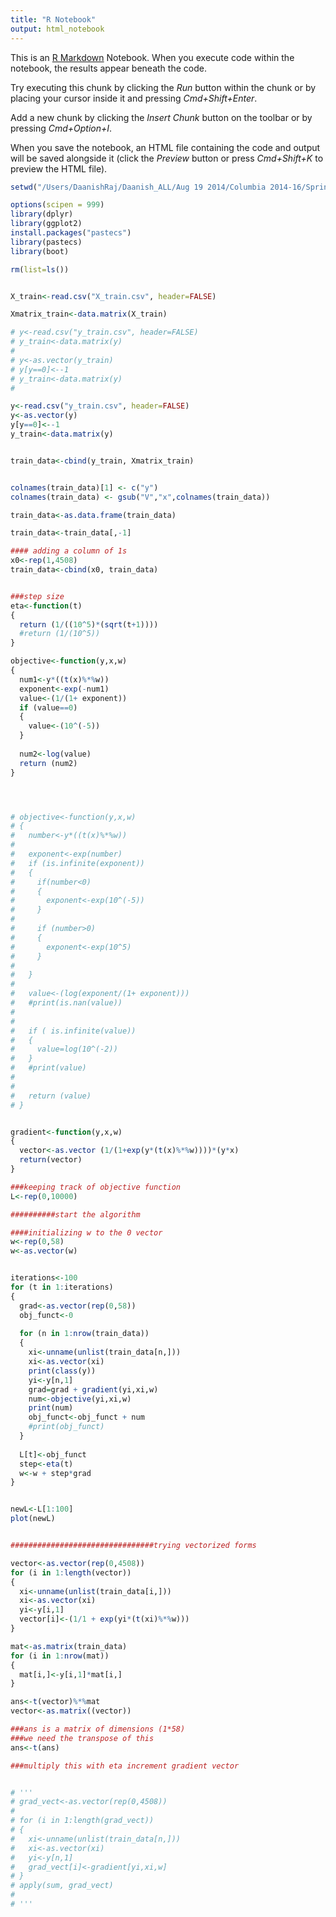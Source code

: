 ```yaml
---
title: "R Notebook"
output: html_notebook
---
```


This is an [R Markdown](http://rmarkdown.rstudio.com) Notebook. When you execute code within the notebook, the results appear beneath the code. 

Try executing this chunk by clicking the *Run* button within the chunk or by placing your cursor inside it and pressing *Cmd+Shift+Enter*. 


Add a new chunk by clicking the *Insert Chunk* button on the toolbar or by pressing *Cmd+Option+I*.

When you save the notebook, an HTML file containing the code and output will be saved alongside it (click the *Preview* button or press *Cmd+Shift+K* to preview the HTML file).


```r
setwd("/Users/DaanishRaj/Daanish_ALL/Aug 19 2014/Columbia 2014-16/Spring 2017/ML for Data Science/HW/HW 2/hw2-data")

options(scipen = 999)
library(dplyr)
library(ggplot2)
install.packages("pastecs")
library(pastecs)
library(boot)

rm(list=ls())


X_train<-read.csv("X_train.csv", header=FALSE)

Xmatrix_train<-data.matrix(X_train)

# y<-read.csv("y_train.csv", header=FALSE)
# y_train<-data.matrix(y)
# 
# y<-as.vector(y_train)
# y[y==0]<--1
# y_train<-data.matrix(y)
# 

y<-read.csv("y_train.csv", header=FALSE)
y<-as.vector(y)
y[y==0]<--1
y_train<-data.matrix(y)


train_data<-cbind(y_train, Xmatrix_train)


colnames(train_data)[1] <- c("y")
colnames(train_data) <- gsub("V","x",colnames(train_data))

train_data<-as.data.frame(train_data)

train_data<-train_data[,-1]

#### adding a column of 1s
x0<-rep(1,4508)
train_data<-cbind(x0, train_data)



```

```r
###step size
eta<-function(t)
{
  return (1/((10^5)*(sqrt(t+1))))
  #return (1/(10^5))
}

objective<-function(y,x,w)
{
  num1<-y*((t(x)%*%w))
  exponent<-exp(-num1)
  value<-(1/(1+ exponent))
  if (value==0)
  {
    value<-(10^(-5))
  }
  
  num2<-log(value)
  return (num2)
}




# objective<-function(y,x,w)
# {
#   number<-y*((t(x)%*%w))
#              
#   exponent<-exp(number)
#   if (is.infinite(exponent))
#   {
#     if(number<0)
#     {
#       exponent<-exp(10^(-5))  
#     }
#     
#     if (number>0)
#     {
#       exponent<-exp(10^5)
#     }
#   
#   }
#   
#   value<-(log(exponent/(1+ exponent)))
#   #print(is.nan(value))
#   
# 
#   if ( is.infinite(value))
#   {
#     value=log(10^(-2))
#   }
#   #print(value)
# 
# 
#   return (value)
# }


gradient<-function(y,x,w)
{
  vector<-as.vector (1/(1+exp(y*(t(x)%*%w))))*(y*x)
  return(vector)         
}


```

```r
###keeping track of objective function
L<-rep(0,10000)

##########start the algorithm

####initializing w to the 0 vector
w<-rep(0,58)
w<-as.vector(w)


iterations<-100
for (t in 1:iterations)
{
  grad<-as.vector(rep(0,58))
  obj_funct<-0
  
  for (n in 1:nrow(train_data))
  {
    xi<-unname(unlist(train_data[n,]))
    xi<-as.vector(xi)
    print(class(y))
    yi<-y[n,1]
    grad=grad + gradient(yi,xi,w)
    num<-objective(yi,xi,w)
    print(num)
    obj_funct<-obj_funct + num 
    #print(obj_funct)
  }
  
  L[t]<-obj_funct
  step<-eta(t)
  w<-w + step*grad
}


newL<-L[1:100]
plot(newL)



```


```r
################################trying vectorized forms

vector<-as.vector(rep(0,4508))
for (i in 1:length(vector))
{
  xi<-unname(unlist(train_data[i,]))
  xi<-as.vector(xi)
  yi<-y[i,1]
  vector[i]<-(1/1 + exp(yi*(t(xi)%*%w)))
}

mat<-as.matrix(train_data)
for (i in 1:nrow(mat))
{
  mat[i,]<-y[i,1]*mat[i,]
}

ans<-t(vector)%*%mat
vector<-as.matrix((vector))

###ans is a matrix of dimensions (1*58)
###we need the transpose of this
ans<-t(ans)

###multiply this with eta increment gradient vector


# '''
# grad_vect<-as.vector(rep(0,4508))
# 
# for (i in 1:length(grad_vect))
# {
#   xi<-unname(unlist(train_data[n,]))
#   xi<-as.vector(xi)
#   yi<-y[n,1]
#   grad_vect[i]<-gradient[yi,xi,w]
# }
# apply(sum, grad_vect)
# 
# '''


```


